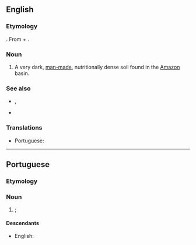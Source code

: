 ==English==
{{wikipedia}}

===Etymology===
{{bor|en|pt|terra preta}}.
From {{etyl|pt|en}} {{m|pt|terra||soil}} + {{m|pt|preta||black}}.

===Noun===
{{en-noun|-}}

# A very dark, [[man-made]], nutritionally dense soil found in the [[Amazon]] basin.

===See also===
* {{l|en|black earth}}, {{l|en|chernozem}}
* {{l|en|dark earth}}

===Translations===
{{trans-top}}
* Portuguese: {{t|pt|terra preta}}
{{trans-mid}}
{{trans-bottom}}

----
==Portuguese==
{{wikipedia|lang=pt}}

===Etymology===
{{compound|lang=pt|terra|preta}}

===Noun===
{{pt-noun}}

# {{l|en|terra preta}}; {{ellipsis of|lang=pt|terra preta de índio}}

====Descendants====
* English: {{m|en|terra preta}}
